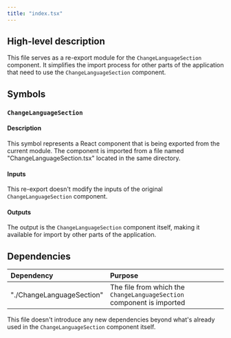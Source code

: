 ```yaml
---
title: "index.tsx"
---
```


## High-level description

This file serves as a re-export module for the `ChangeLanguageSection` component. It simplifies the import process for other parts of the application that need to use the `ChangeLanguageSection` component.

## Symbols

### `ChangeLanguageSection`

#### Description

This symbol represents a React component that is being exported from the current module. The component is imported from a file named "ChangeLanguageSection.tsx" located in the same directory.

#### Inputs

This re-export doesn't modify the inputs of the original `ChangeLanguageSection` component.

#### Outputs

The output is the `ChangeLanguageSection` component itself, making it available for import by other parts of the application.

## Dependencies

| Dependency | Purpose |
|:-----------|:--------|
| "./ChangeLanguageSection" | The file from which the `ChangeLanguageSection` component is imported |

This file doesn't introduce any new dependencies beyond what's already used in the `ChangeLanguageSection` component itself.